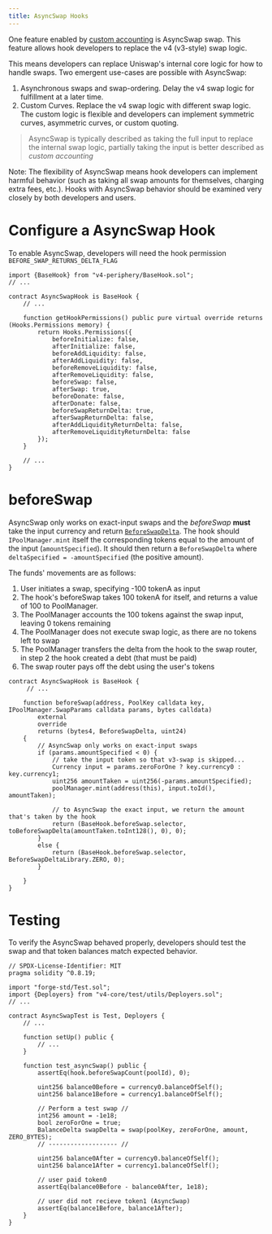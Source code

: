 ```yaml
---
title: AsyncSwap Hooks
---
```


One feature enabled by [custom accounting](/contracts/v4/guides/custom-accounting) is​​​​‌ AsyncSwap swap. This feature allows hook developers to replace the v4 (v3-style) swap logic.

This means developers can replace Uniswap's internal core logic for how to handle swaps. Two emergent use-cases are possible with AsyncSwap:

1. Asynchronous swaps and swap-ordering. Delay the v4 swap logic for fulfillment at a later time.
2. Custom Curves. Replace the v4 swap logic with different swap logic. The custom logic is flexible and developers can implement symmetric curves, asymmetric curves, or custom quoting.

> AsyncSwap is typically described as taking the full input to replace the internal swap logic, partially taking the input is better described as *custom accounting*

Note: The flexibility of AsyncSwap means hook developers can implement harmful behavior (such as taking all swap amounts for themselves, charging extra fees, etc.). Hooks with AsyncSwap behavior should be examined very closely by both developers and users.

# Configure a AsyncSwap Hook

To enable AsyncSwap, developers will need the hook permission `BEFORE_SWAP_RETURNS_DELTA_FLAG`

```solidity
import {BaseHook} from "v4-periphery/BaseHook.sol";
// ...

contract AsyncSwapHook is BaseHook {
    // ...

    function getHookPermissions() public pure virtual override returns (Hooks.Permissions memory) {
        return Hooks.Permissions({
            beforeInitialize: false,
            afterInitialize: false,
            beforeAddLiquidity: false,
            afterAddLiquidity: false,
            beforeRemoveLiquidity: false,
            afterRemoveLiquidity: false,
            beforeSwap: false,
            afterSwap: true,
            beforeDonate: false,
            afterDonate: false,
            beforeSwapReturnDelta: true,
            afterSwapReturnDelta: false,
            afterAddLiquidityReturnDelta: false,
            afterRemoveLiquidityReturnDelta: false
        });
    }

    // ...
}
```

# beforeSwap

AsyncSwap only works on exact-input swaps and the *beforeSwap* **must** take the input currency and return [`BeforeSwapDelta`](/contracts/v4/reference/core/types/beforeswapdelta). The hook should `IPoolManager.mint` itself the corresponding tokens equal to the amount of the input (`amountSpecified`). It should then return a `BeforeSwapDelta` where `deltaSpecified = -amountSpecified` (the positive amount).

The funds' movements are as follows:

1. User initiates a swap, specifying -100 tokenA as input
2. The hook's beforeSwap takes 100 tokenA for itself, and returns a value of 100 to PoolManager. 
3. The PoolManager accounts the 100 tokens against the swap input, leaving 0 tokens remaining
4. The PoolManager does not execute swap logic, as there are no tokens left to swap
5. The PoolManager transfers the delta from the hook to the swap router, in step 2 the hook created a debt (that must be paid)
6. The swap router pays off the debt using the user's tokens

```solidity
contract AsyncSwapHook is BaseHook {
     // ...

    function beforeSwap(address, PoolKey calldata key, IPoolManager.SwapParams calldata params, bytes calldata)
        external
        override
        returns (bytes4, BeforeSwapDelta, uint24)
    {
        // AsyncSwap only works on exact-input swaps
        if (params.amountSpecified < 0) {
            // take the input token so that v3-swap is skipped...
            Currency input = params.zeroForOne ? key.currency0 : key.currency1;
            uint256 amountTaken = uint256(-params.amountSpecified);
            poolManager.mint(address(this), input.toId(), amountTaken);

            // to AsyncSwap the exact input, we return the amount that's taken by the hook
            return (BaseHook.beforeSwap.selector, toBeforeSwapDelta(amountTaken.toInt128(), 0), 0);
        }
        else {
            return (BaseHook.beforeSwap.selector, BeforeSwapDeltaLibrary.ZERO, 0);
        }

    }
}
```

# Testing

To verify the AsyncSwap behaved properly, developers should test the swap and that token balances match expected behavior.

```solidity
// SPDX-License-Identifier: MIT
pragma solidity ^0.8.19;

import "forge-std/Test.sol";
import {Deployers} from "v4-core/test/utils/Deployers.sol";
// ...

contract AsyncSwapTest is Test, Deployers {
    // ...

    function setUp() public {
        // ... 
    }

    function test_asyncSwap() public {
        assertEq(hook.beforeSwapCount(poolId), 0);

        uint256 balance0Before = currency0.balanceOfSelf();
        uint256 balance1Before = currency1.balanceOfSelf();

        // Perform a test swap //
        int256 amount = -1e18;
        bool zeroForOne = true;
        BalanceDelta swapDelta = swap(poolKey, zeroForOne, amount, ZERO_BYTES);
        // ------------------- //

        uint256 balance0After = currency0.balanceOfSelf();
        uint256 balance1After = currency1.balanceOfSelf();

        // user paid token0
        assertEq(balance0Before - balance0After, 1e18);

        // user did not recieve token1 (AsyncSwap)
        assertEq(balance1Before, balance1After);
    }
}
```